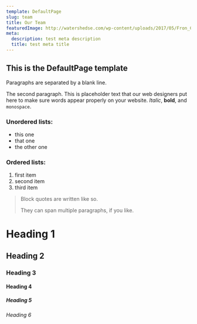 ```yaml
---
template: DefaultPage
slug: team
title: Our Team
featuredImage: http://watershedse.com/wp-content/uploads/2017/05/Fron_CanyonCr.jpg
meta:
  description: test meta description
  title: test meta title
---
```


## This is the DefaultPage template

Paragraphs are separated by a blank line.

The second paragraph. This is placeholder text that our web designers put here to make sure words appear properly on your website. _Italic_, **bold**, and `monospace`.

### Unordered lists:

- this one
- that one
- the other one

### Ordered lists:

1.  first item
1.  second item
1.  third item

> Block quotes are written like so.
>
> They can span multiple paragraphs,
> if you like.

# Heading 1

## Heading 2

### Heading 3

#### Heading 4

##### Heading 5

###### Heading 6
